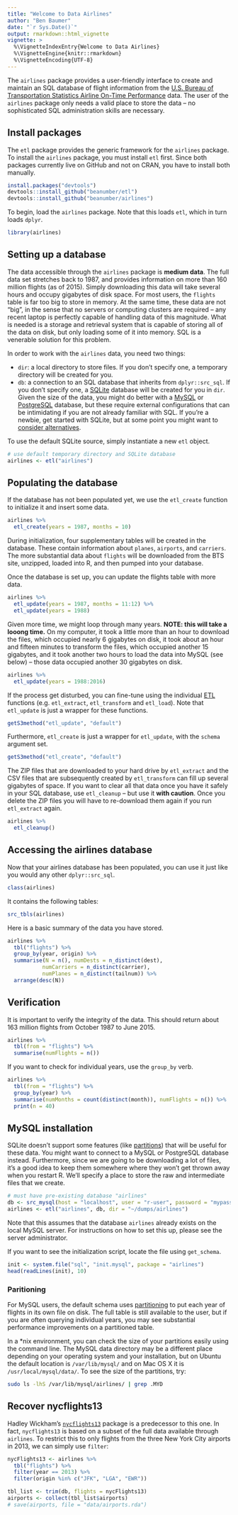 ```yaml
---
title: "Welcome to Data Airlines"
author: "Ben Baumer"
date: "`r Sys.Date()`"
output: rmarkdown::html_vignette
vignette: >
  %\VignetteIndexEntry{Welcome to Data Airlines}
  %\VignetteEngine{knitr::rmarkdown}
  %\VignetteEncoding{UTF-8}
---
```


The `airlines` package provides a user-friendly interface to create and maintain an SQL database of flight information from the [U.S. Bureau of Transportation Statistics Airline On-Time Performance](http://www.transtats.bts.gov/DatabaseInfo.asp?DB_ID=120&Link=0) data. The user of the `airlines` package only needs a valid place to store the data -- no sophisticated SQL administration skills are necessary. 

## Install packages

The `etl` package provides the generic framework for the `airlines` package. To install the `airlines` package, you must install `etl` first. Since both packages currently live on GitHub and not on CRAN, you have to install both manually. 

```r
install.packages("devtools")
devtools::install_github("beanumber/etl")
devtools::install_github("beanumber/airlines")
```

To begin, load the `airlines` package. Note that this loads `etl`, which in turn loads `dplyr`. 

```r
library(airlines)
```

## Setting up a database

The data accessible through the `airlines` package is **medium data**. The full data set stretches back to 1987, and provides information on more than 160 million flights (as of 2015). Simply downloading this data will take several hours and occupy gigabytes of disk space. For most users, the `flights` table is far too big to store in memory. At the same time, these data are not "big", in the sense that no servers or computing clusters are required -- any recent laptop is perfectly capable of handling data of this magnitude. What is needed is a storage and retrieval system that is capable of storing all of the data on disk, but only loading some of it into memory. SQL is a venerable solution for this problem. 

In order to work with the `airlines` data, you need two things:

+ `dir`: a local directory to store files. If you don't specify one, a temporary directory will be created for you.
+ `db`: a connection to an SQL database that inherits from `dplyr::src_sql`. If you don't specify one, a [SQLite](http://www.sqlite.org) database will be created for you in `dir`. Given the size of the data, you might do better with a [MySQL](http://www.mysql.com) or [PostgreSQL](http://www.postgresql.com) database, but these require external configurations that can be intimidating if you are not already familiar with SQL. If you're a newbie, get started with SQLite, but at some point you might want to [consider alternatives](https://www.sqlite.org/whentouse.html). 

To use the default SQLite source, simply instantiate a new `etl` object. 

```r
# use default temporary directory and SQLite database
airlines <- etl("airlines")
```

## Populating the database

If the database has not been populated yet, we use the `etl_create` function to initialize it and insert some data. 

```r
airlines %>%
  etl_create(years = 1987, months = 10)
```

During initialization, four supplementary tables will be created in the database. These contain information about `planes`, `airports`, and `carriers`. The more substantial data about `flights` will be downloaded from the BTS site, unzipped, loaded into R, and then pumped into your database. 

Once the database is set up, you can update the flights table with more data.  

```r
airlines %>%
  etl_update(years = 1987, months = 11:12) %>%
  etl_update(years = 1988)
```

Given more time, we might loop through many years. **NOTE: this will take a looong time.** On my computer, it took a little more than an hour to download the files, which occupied nearly 6 gigabytes on disk, it took about an hour and fifteen minutes to transform the files, which occupied another 15 gigabytes, and it took another two hours to load the data into MySQL (see below) -- those data occupied another 30 gigabytes on disk. 

```r
airlines %>%
  etl_update(years = 1988:2016)
```

If the process get disturbed, you can fine-tune using the individual [ETL](https://github.com/beanumber/etl/blob/master/README.md) functions (e.g. `etl_extract`, `etl_transform` and `etl_load`). Note that `etl_update` is just a wrapper for these functions.

```r
getS3method("etl_update", "default")
```

Furthermore, `etl_create` is just a wrapper for `etl_update`, with the `schema` argument set.

```r
getS3method("etl_create", "default")
```

The ZIP files that are downloaded to your hard drive by `etl_extract` and the CSV files that are subsequently created by `etl_transform` can fill up several gigabytes of space. If you want to clear all that data once you have it safely in your SQL database, use `etl_cleanup` -- but use it **with caution**. Once you delete the ZIP files you will have to re-download them again if you run `etl_extract` again. 

```r
airlines %>%
  etl_cleanup()
```

## Accessing the airlines database

Now that your airlines database has been populated, you can use it just like you would any other `dplyr::src_sql`. 

```r
class(airlines)
```

It contains the following tables:

```r
src_tbls(airlines)
```

Here is a basic summary of the data you have stored. 

```r
airlines %>%
  tbl("flights") %>%
  group_by(year, origin) %>%
  summarise(N = n(), numDests = n_distinct(dest), 
           numCarriers = n_distinct(carrier), 
           numPlanes = n_distinct(tailnum)) %>%
  arrange(desc(N))
```


## Verification

It is important to verify the integrity of the data. This should return about 163 million flights from October 1987 to June 2015. 

```r
airlines %>%
  tbl(from = "flights") %>%
  summarise(numFlights = n())
```

If you want to check for individual years, use the `group_by` verb. 

```r
airlines %>%
  tbl(from = "flights") %>%
  group_by(year) %>%
  summarise(numMonths = count(distinct(month)), numFlights = n()) %>%
  print(n = 40)
```

## MySQL installation

SQLite doesn't support some features (like [partitions](https://en.wikipedia.org/wiki/Partition_(database))) that will be useful for these data. You might want to connect to a MySQL or PostgreSQL database instead. Furthermore, since we are going to be downloading a lot of files, it's a good idea to keep them somewhere where they won't get thrown away when you restart R. We'll specify a place to store the raw and intermediate files that we create.

```r
# must have pre-existing database "airlines"
db <- src_mysql(host = "localhost", user = "r-user", password = "mypass", dbname = "airlines")
airlines <- etl("airlines", db, dir = "~/dumps/airlines")
```

Note that this assumes that the database `airlines` already exists on the local MySQL server. For instructions on how to set this up, please see the server administrator. 


If you want to see the initialization script, locate the file using `get_schema`. 

```r
init <- system.file("sql", "init.mysql", package = "airlines")
head(readLines(init), 10)
```


### Paritioning

For MySQL users, the default schema uses [partitioning](https://dev.mysql.com/doc/refman/5.7/en/partitioning.html) to put each year of flights in its own file on disk. The full table is still available to the user, but if you are often querying individual years, you may see substantial performance improvements on a partitioned table. 

In a *nix environment, you can check the size of your partitions easily using the command line. The MySQL data directory may be a different place depending on your operating system and your installation, but on Ubuntu the default location is `/var/lib/mysql/` and on Mac OS X it is `/usr/local/mysql/data/`. To see the size of the partitions, try:

```bash
sudo ls -lhS /var/lib/mysql/airlines/ | grep .MYD
```

## Recover nycflights13

Hadley Wickham's [`nycflights13`](https://cran.r-project.org/web/packages/nycflights13/index.html) package is a predecessor to this one. In fact, `nycflights13` is based on a subset of the full data available through `airlines`. To restrict this to only flights from the three New York City airports in 2013, we can simply use `filter`:

```r
nycFlights13 <- airlines %>%
  tbl("flights") %>%
  filter(year == 2013) %>%
  filter(origin %in% c("JFK", "LGA", "EWR"))

tbl_list <- trim(db, flights = nycFlights13)
airports <- collect(tbl_list$airports)
# save(airports, file = "data/airports.rda")
```
